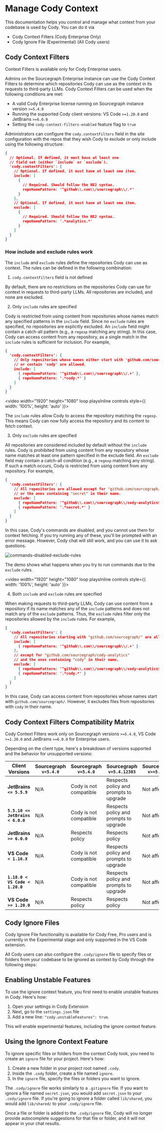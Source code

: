 # Manage Cody Context

<p className="subtitle">This documentation helps you control and manage what context from your codebase is used by Cody. You can do it via </p>

- Cody Context Filters (Cody Enterprise Only)
- Cody Ignore File (Experimental) (All Cody users)

## Cody Context Filters

<Callout type="note">Context Filters is available only for Cody Enterprise users.</Callout>

Admins on the Sourcegraph Enterprise instance can use the Cody Context Filters to determine which repositories Cody can use as the context in its requests to third-party LLMs. Cody Context Filters can be used when the following conditions are met:

- A valid Cody Enterprise license running on Sourcegraph instance version `>=5.4.0`
- Running the supported Cody client versions: VS Code `>=1.20.0` and JetBrains `>=6.0.0`
- Setting the `cody-context-filters-enabled` feature flag to `true`

Administrators can configure the `cody.contextFilters` field in the site configuration with the repos that they wish Cody to exclude or only include using the following structure:

```json
{
  // Optional. If defined, it must have at least one
  // field set (either `include` or `exclude`).
  'cody.contextFilters': {
    // Optional. If defined, it must have at least one item.
    include: [
      {
        // Required. Should follow the RE2 syntax.
        repoNamePattern: '^github\\.com\\/sourcegraph\\/.*'
      }
    ],
    // Optional. If defined, it must have at least one item.
    exclude: [
      {
        // Required. Should follow the RE2 syntax.
        repoNamePattern: '.*analytics.*'
      }
    ]
  }
}

```

### How include and exclude rules work

The `include` and `exclude` rules define the repositories Cody can use as context. The rules can be defined in the following combination:

1. `cody.contextFilters` field is not defined

By default, there are no restrictions on the repositories Cody can use for context in requests to third-party LLMs. All repositories are included, and none are excluded.

2. Only `include` rules are specified

Cody is restricted from using content from repositories whose names match any specified patterns in the `include` field. Since no `exclude` rules are specified, no repositories are explicitly excluded. An `include` field might contain a catch-all pattern (e.g., a `regexp` matching any string). In this case, Cody can access content from any repository, as a single match in the `include` rules is sufficient for inclusion. For example,

```json
{
  'cody.contextFilters': {
    // Only repositories whose names either start with 'github.com/sourcegraph/'
    // or contain 'cody' are allowed.
    include: [
      { repoNamePattern: '^github\\.com\\/sourcegraph\\/.+' },
      { repoNamePattern: '.*cody.*' }
    ]
  }
}

```

<video width="1920" height="1080" loop playsInline controls style={{ width: '100%', height: 'auto' }}>
  <source src="https://storage.googleapis.com/sourcegraph-assets/Docs/Media/include-context-filters.mp4" type="video/mp4"/>
</video>

The `include` rules allow Cody to access the repository matching the `regexp`. This means Cody can now fully access the repository and its content to fetch context.

3. Only `exclude` rules are specified

All repositories are considered included by default without the `include` rules. Cody is prohibited from using content from any repository whose name matches at least one pattern specified in the exclude field. An `exclude` field may contain a catch-all condition (e.g., a `regexp` matching any string). If such a match occurs, Cody is restricted from using content from any repository. For example,

```json
{
  'cody.contextFilters': {
    // All repositories are allowed except for "github.com/sourcegraph/cody-analytics"
    // or the ones containing "secret" in their name.
    exclude: [
      { repoNamePattern: '^github\\.com\\/sourcegraph\\/cody-analytics$' },
      { repoNamePattern: '.*secret.*' }
    ]
  }
}

```

In this case, Cody's commands are disabled, and you cannot use them for context fetching. If you try running any of these, you'll be prompted with an error message. However, Cody chat will still work, and you can use it to ask questions.

![commands-disabled-exclude-rules](https://storage.googleapis.com/sourcegraph-assets/Docs/commands-disabled.png)

The demo shows what happens when you try to run commands due to the `exclude` rules.

<video width="1920" height="1080" loop playsInline controls style={{ width: '100%', height: 'auto' }}>
  <source src="https://storage.googleapis.com/sourcegraph-assets/Docs/Media/exclude-rules.mp4" type="video/mp4"/>
</video>

4. Both `include` and `exclude` rules are specified

When making requests to third-party LLMs, Cody can use content from a repository if its name matches any of the `include` patterns and does not match any of the `exclude` patterns. Thus, the `exclude` rules filter only the repositories allowed by the `include` rules. For example,

```json
{
  'cody.contextFilters': {
    // All repositories starting with "github.com/sourcegraph/" are allowed
    include: [
      { repoNamePattern: '^github\\.com\\/sourcegraph\\/.+' }
    ],
    // except for "github.com/sourcegraph/cody-analytics"
    // and the ones containing "cody" in their name.
    exclude: [
      { repoNamePattern: '^github\\.com\\/sourcegraph\\/cody-analytics$' },
      { repoNamePattern: '.*cody.*' }
    ]
  }
}

```

In this case, Cody can access content from repositories whose names start with `github.com/sourcegraph/`. However, it excludes files from repositories with `cody` in their name.

## Cody Context Filters Compatibility Matrix

<Callout type="info"> Cody Context Filters work only on Sourcegraph versions `>=5.4.0`, VS Code `>=1.20.0` and JetBrains `>=6.0.0` for Enterprise users.</Callout>

Depending on the client type, here's a breakdown of versions supported and the behavior for unsupported versions:

|        **Client Versions**        | Sourcegraph `v<5.4.0` | Sourcegraph `v=5.4.0`                           | Sourcegraph `v=5.4.12303`                           | Sourcegraph `v>=5.4.0` |
| --------------------------------- | --------------------- | ------------------------------------------------------------------------ | ------------------------------------------------------------------------- | ---------------------- |
| **JetBrains `<= 5.5.9`**          | N/A          | Cody is not compatible | Respects policy and prompts to upgrade | Not affected           |
| **`5.5.10 <= JetBrains < 6.0.0`** | N/A          | Cody is not compatible | Respects policy and prompts to upgrade | Not affected           |
| **JetBrains `>= 6.0.0`**          | N/A          | Respects policy | Respects policy | Not affected |
| **VS Code `< 1.16.X`**            | N/A          | Cody is not compatible | Respects policy and prompts to upgrade | Not affected           |
| **`1.18.0 < VS Code < 1.20.0`**   | N/A          | Cody is not compatible | Respects policy and prompts to upgrade | Not affected           |
| **VS Code `>= 1.20.0`**           | N/A          | Respects policy  | Respects policy   | Not affected           |

## Cody Ignore Files

<Callout type="note">Cody Ignore File functionality is available for Cody Free, Pro users and is currently in the Experimental stage and only supported in the VS Code extension.</Callout>

All Cody users can also configure the `.cody/ignore` file to specify files or folders from your codebase to be ignored as context by Cody through the following steps:

## Enabling Unstable Features

To use the ignore context feature, you first need to enable unstable features in Cody. Here's how:

1. Open your settings in Cody Extension
2. Next, go to the `settings.json` file
3. Add a new line: `"cody.unstableFeatures": true`.

This will enable experimental features, including the ignore context feature.

## Using the Ignore Context Feature

To ignore specific files or folders from the context Cody took, you need to create an `ignore` file for your project. Here's how:

1. Create a new folder in your project root named `.cody`.
2. Inside the `.cody` folder, create a file named `ignore`.
3. In the `ignore` file, specify the files or folders you want to ignore.

The `.cody/ignore` file works similarly to a `.gitignore` file. If you want to ignore a file named `secret.json`, you would add `secret.json` to your `.cody/ignore` file. If you're going to ignore a folder called `lib/shared`, you would add `lib/shared/` to your `.cody/ignore` file.

Once a file or folder is added to the `.cody/ignore` file, Cody will no longer provide autocomplete suggestions for that file or folder, and it will not appear in your chat results.
